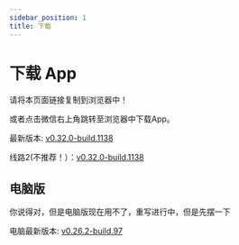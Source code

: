 ```yaml
---
sidebar_position: 1
title: 下载
---
```



# 下载 App

请将本页面链接复制到浏览器中！

或者点击微信右上角跳转至浏览器中下载App。

最新版本: [v0.32.0-build.1138](https://app-dist-1307054264.cos.ap-beijing.myqcloud.com/actions/prescore_flutter/138/apk/app-release-signed.apk)

线路2(不推荐！）：[v0.32.0-build.1138](https://dl.bjbybbs.com/actions/prescore_flutter/138/apk/app-release-signed.apk)

## 电脑版

你说得对，但是电脑版现在用不了，重写进行中，但是先摆一下

电脑最新版本: [v0.26.2-build.97](https://matrix-dl.bjbybbs.com/without-ci/prescore-flutter-windows/SRInstaller-v0.26.2.exe)
